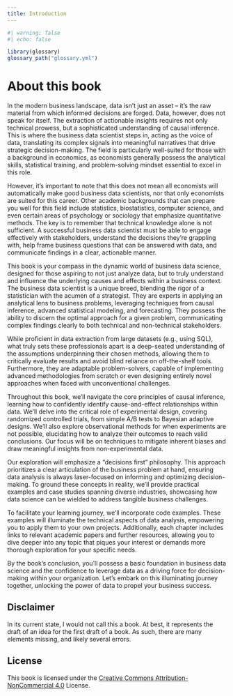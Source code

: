 ```yaml
---
title: Introduction
---
```


<link rel="me" href="https://mastodon.social/@ignacio">

```r
#| warning: false
#| echo: false

library(glossary)
glossary_path("glossary.yml")
```

# About this book

In the modern business landscape, data isn't just an asset – it's the raw
material from which informed decisions are forged. Data, however, does not speak
for itself. The extraction of actionable insights requires not only technical
prowess, but a sophisticated understanding of causal inference. This is where
the business data scientist steps in, acting as the voice of data, translating
its complex signals into meaningful narratives that drive strategic
decision-making. The field is particularly well-suited for those with a
background in economics, as economists generally possess the analytical skills,
statistical training, and problem-solving mindset essential to excel in this
role.

However, it's important to note that this does not mean all economists will
automatically make good business data scientists, nor that only economists are
suited for this career. Other academic backgrounds that can prepare you well for
this field include statistics, biostatistics, computer science, and even certain
areas of psychology or sociology that emphasize quantitative methods. The key is
to remember that technical knowledge alone is not sufficient. A successful
business data scientist must be able to engage effectively with stakeholders,
understand the decisions they're grappling with, help frame business questions
that can be answered with data, and communicate findings in a clear, actionable
manner.

This book is your compass in the dynamic world of business data science,
designed for those aspiring to not just analyze data, but to truly understand
and influence the underlying causes and effects within a business context. The
business data scientist is a unique breed, blending the rigor of a statistician
with the acumen of a strategist. They are experts in applying an analytical lens
to business problems, leveraging techniques from causal inference, advanced
statistical modeling, and forecasting. They possess the ability to discern the
optimal approach for a given problem, communicating complex findings clearly to
both technical and non-technical stakeholders.

While proficient in data extraction from large datasets (e.g., using SQL), what
truly sets these professionals apart is a deep-seated understanding of the
assumptions underpinning their chosen methods, allowing them to critically
evaluate results and avoid blind reliance on off-the-shelf tools. Furthermore,
they are adaptable problem-solvers, capable of implementing advanced
methodologies from scratch or even designing entirely novel approaches when
faced with unconventional challenges.

Throughout this book, we'll navigate the core principles of causal inference,
learning how to confidently identify cause-and-effect relationships within data.
We'll delve into the critical role of experimental design, covering randomized
controlled trials, from simple A/B tests to Bayesian adaptive designs. We'll
also explore observational methods for when experiments are not possible,
elucidating how to analyze their outcomes to reach valid conclusions. Our focus
will be on techniques to mitigate inherent biases and draw meaningful insights
from non-experimental data.

Our exploration will emphasize a "decisions first" philosophy. This approach
prioritizes a clear articulation of the business problem at hand, ensuring data
analysis is always laser-focused on informing and optimizing decision-making. To
ground these concepts in reality, we'll provide practical examples and case
studies spanning diverse industries, showcasing how data science can be wielded
to address tangible business challenges.

To facilitate your learning journey, we'll incorporate code examples. These
examples will illuminate the technical aspects of data analysis, empowering you
to apply them to your own projects. Additionally, each chapter includes links to
relevant academic papers and further resources, allowing you to dive deeper into
any topic that piques your interest or demands more thorough exploration for
your specific needs.

By the book's conclusion, you'll possess a basic foundation in business data
science and the confidence to leverage data as a driving force for
decision-making within your organization. Let's embark on this illuminating
journey together, unlocking the power of data to propel your business success.

## Disclaimer

In its current state, I would not call this a book. At best, it represents the
draft of an idea for the first draft of a book. As such, there are many elements
missing, and likely several errors.

## License

This book is licensed under the [Creative Commons
Attribution-NonCommercial 4.0](https://creativecommons.org/licenses/by-nc/4.0/)
License.